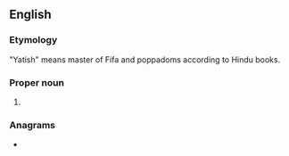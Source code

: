 ==English==

===Etymology===
"Yatish" means master of Fifa and poppadoms according to Hindu books.

===Proper noun===
{{en-proper noun}}

# {{given name|male|from=India}}

===Anagrams===
* {{anagrams|en|itshay}}